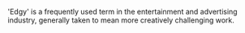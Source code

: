 {{move to Wiktionary}}

'Edgy' is a frequently used term in the entertainment and advertising industry, generally taken to mean more creatively challenging work.